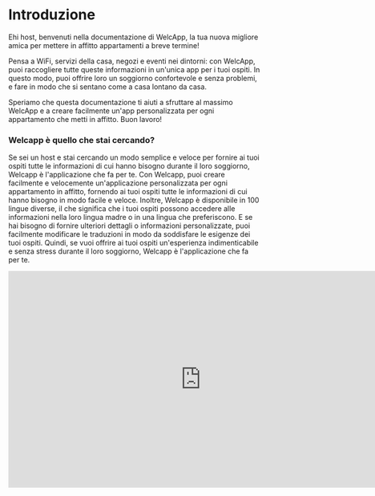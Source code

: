 # Introduzione

Ehi host, benvenuti nella documentazione di WelcApp, la tua nuova migliore amica per mettere in affitto appartamenti a breve termine!

Pensa a WiFi, servizi della casa, negozi e eventi nei dintorni: con WelcApp, puoi raccogliere tutte queste informazioni in un'unica app per i tuoi ospiti. In questo modo, puoi offrire loro un soggiorno confortevole e senza problemi, e fare in modo che si sentano come a casa lontano da casa.

Speriamo che questa documentazione ti aiuti a sfruttare al massimo WelcApp e a creare facilmente un'app personalizzata per ogni appartamento che metti in affitto. Buon lavoro!

### Welcapp è quello che stai cercando?

Se sei un host e stai cercando un modo semplice e veloce per fornire ai tuoi ospiti tutte le informazioni di cui hanno bisogno durante il loro soggiorno, Welcapp è l'applicazione che fa per te. Con Welcapp, puoi creare facilmente e velocemente un'applicazione personalizzata per ogni appartamento in affitto, fornendo ai tuoi ospiti tutte le informazioni di cui hanno bisogno in modo facile e veloce. Inoltre, Welcapp è disponibile in 100 lingue diverse, il che significa che i tuoi ospiti possono accedere alle informazioni nella loro lingua madre o in una lingua che preferiscono. E se hai bisogno di fornire ulteriori dettagli o informazioni personalizzate, puoi facilmente modificare le traduzioni in modo da soddisfare le esigenze dei tuoi ospiti. Quindi, se vuoi offrire ai tuoi ospiti un'esperienza indimenticabile e senza stress durante il loro soggiorno, Welcapp è l'applicazione che fa per te.

<iframe
  width="768"
  height="432"
  src="https://miro.com/app/live-embed/uXjVOBntsPA=/?moveToViewport=-7484,-593,17820,9764&embedId=312598289202"
  frameborder="0"
  scrolling="no"
  allow="fullscreen; clipboard-read; clipboard-write"
  allowfullscreen
></iframe>

